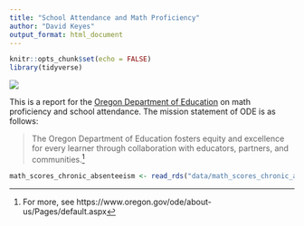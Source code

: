 ```yaml
---
title: "School Attendance and Math Proficiency"
author: "David Keyes"
output_format: html_document
---
```


```r
knitr::opts_chunk$set(echo = FALSE)
library(tidyverse)
```

![](https://github.com/rfortherestofus/going-deeper/raw/master/images/ode-logo.jpg)

This is a report for the [Oregon Department of Education](https://www.oregon.gov/ode/pages/default.aspx) on math proficiency and school attendance. The mission statement of ODE is as follows:

> The Oregon Department of Education fosters equity and excellence for every learner through collaboration with educators, partners, and communities.^[For more, see https://www.oregon.gov/ode/about-us/Pages/default.aspx]

```r
math_scores_chronic_absenteeism <- read_rds("data/math_scores_chronic_absenteeism.rds")
```
